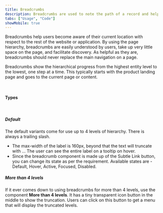 ```yaml
---
title: Breadcrumbs
description: Breadcrumbs are used to note the path of a record and help the user to navigate back to the parent.
tabs: ["Usage", "Code"]
showMobile: true
---
```


Breadcrumbs help users become aware of their current location with respect to the rest of the website or application.
By using the page hierarchy, breadcrumbs are easily understood by users, take up very little space on the page,
and facilitate discovery. As helpful as they are, breadcrumbs should never replace the main navigation on a page.

Breadcrumbs show the hierarchical progress from the highest entity level to the lowest, one step at a time.
This typically starts with the product landing page and goes to the current page or content.

<br />

#### Types

<br />

##### Default

The default variants come for use up to 4 levels of hierarchy. There is always a trailing slash.

- The max-width of the label is 160px, beyond that the text will truncate with … The user can see the entire label on a tooltip on hover.
- Since the breadcrumb component is made up of the Subtle Link button, you can change its state as per the requirement. Available states are - Default, Hover, Active, Focused, Disabled.

<Preview name="breadcrumbs" />

##### More than 4 levels

If it ever comes down to using breadcrumbs for more than 4 levels, use the component **More than 4 levels**.
It has a tiny transparent icon button in the middle to show the truncation.
Users can click on this button to get a menu that will display the truncated levels.
